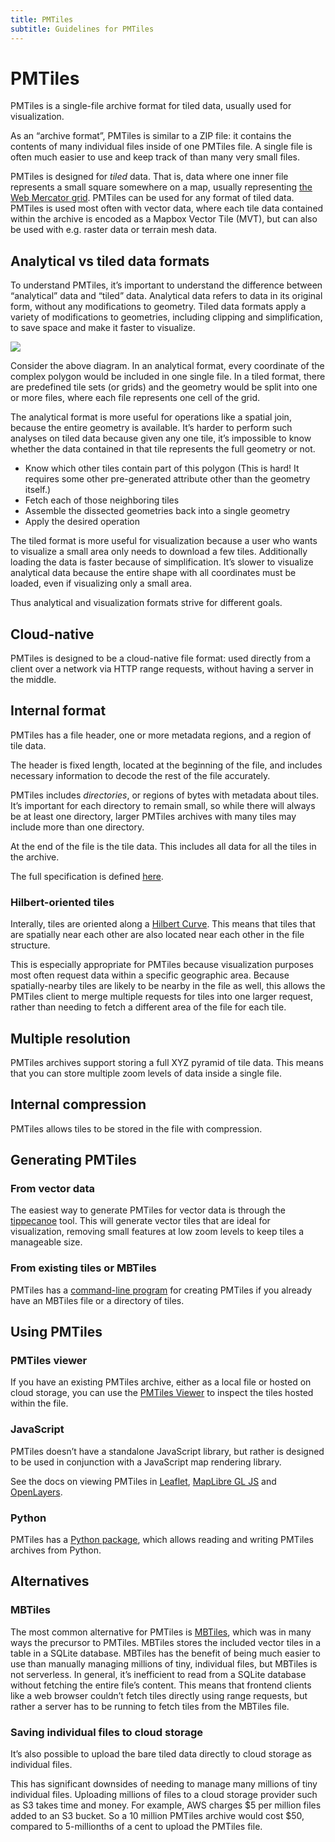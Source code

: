 ```yaml
---
title: PMTiles
subtitle: Guidelines for PMTiles
---
```


# PMTiles

PMTiles is a single-file archive format for tiled data, usually used for visualization.

As an "archive format", PMTiles is similar to a ZIP file: it contains the contents of many individual files inside of one PMTiles file. A single file is often much easier to use and keep track of than many very small files.

PMTiles is designed for _tiled_ data. That is, data where one inner file represents a small square somewhere on a map, usually representing [the Web Mercator grid](https://en.wikipedia.org/wiki/Tiled_web_map). PMTiles can be used for any format of tiled data. PMTiles is used most often with vector data, where each tile data contained within the archive is encoded as a Mapbox Vector Tile (MVT), but can also be used with e.g. raster data or terrain mesh data.

## Analytical vs tiled data formats

To understand PMTiles, it's important to understand the difference between "analytical" data and "tiled" data. Analytical data refers to data in its original form, without any modifications to geometry. Tiled data formats apply a variety of modifications to geometries, including clipping and simplification, to save space and make it faster to visualize.

![](../images/analytical_vs_tiled_geoms.png)

Consider the above diagram. In an analytical format, every coordinate of the complex polygon would be included in one single file. In a tiled format, there are predefined tile sets (or grids) and the geometry would be split into one or more files, where each file represents one cell of the grid.

The analytical format is more useful for operations like a spatial join, because the entire geometry is available. It's harder to perform such analyses on tiled data because given any one tile, it's impossible to know whether the data contained in that tile represents the full geometry or not.

- Know which other tiles contain part of this polygon (This is hard! It requires some other pre-generated attribute other than the geometry itself.)
- Fetch each of those neighboring tiles
- Assemble the dissected geometries back into a single geometry
- Apply the desired operation

The tiled format is more useful for visualization because a user who wants to visualize a small area only needs to download a few tiles. Additionally loading the data is faster because of simplification. It's slower to visualize analytical data because the entire shape with all coordinates must be loaded, even if visualizing only a small area.

Thus analytical and visualization formats strive for different goals.

## Cloud-native

PMTiles is designed to be a cloud-native file format: used directly from a client over a network via HTTP range requests, without having a server in the middle.

## Internal format

PMTiles has a file header, one or more metadata regions, and a region of tile data.

The header is fixed length, located at the beginning of the file, and includes necessary information to decode the rest of the file accurately.

PMTiles includes _directories_, or regions of bytes with metadata about tiles. It's important for each directory to remain small, so while there will always be at least one directory, larger PMTiles archives with many tiles may include more than one directory.

At the end of the file is the tile data. This includes all data for all the tiles in the archive.

The full specification is defined [here](https://github.com/protomaps/PMTiles/blob/main/spec/v3/spec.md).

### Hilbert-oriented tiles

Interally, tiles are oriented along a [Hilbert Curve](https://en.wikipedia.org/wiki/Hilbert_curve). This means that tiles that are spatially near each other are also located near each other in the file structure.

This is especially appropriate for PMTiles because visualization purposes most often request data within a specific geographic area. Because spatially-nearby tiles are likely to be nearby in the file as well, this allows the PMTiles client to merge multiple requests for tiles into one larger request, rather than needing to fetch a different area of the file for each tile.

## Multiple resolution

PMTiles archives support storing a full XYZ pyramid of tile data. This means that you can store multiple zoom levels of data inside a single file.

## Internal compression

PMTiles allows tiles to be stored in the file with compression.

## Generating PMTiles

### From vector data

The easiest way to generate PMTiles for vector data is through the [tippecanoe](https://github.com/felt/tippecanoe) tool. This will generate vector tiles that are ideal for visualization, removing small features at low zoom levels to keep tiles a manageable size.

### From existing tiles or MBTiles

PMTiles has a [command-line program](https://github.com/protomaps/go-pmtiles) for creating PMTiles if you already have an MBTiles file or a directory of tiles.

## Using PMTiles

### PMTiles viewer

If you have an existing PMTiles archive, either as a local file or hosted on cloud storage, you can use the [PMTiles Viewer](https://protomaps.github.io/PMTiles/) to inspect the tiles hosted within the file.

### JavaScript

PMTiles doesn't have a standalone JavaScript library, but rather is designed to be used in conjunction with a JavaScript map rendering library.

See the docs on viewing PMTiles in [Leaflet](https://protomaps.com/docs/frontends/leaflet), [MapLibre GL JS](https://protomaps.com/docs/frontends/maplibre) and [OpenLayers](https://protomaps.com/docs/frontends/openlayers).

### Python

PMTiles has a [Python package](https://github.com/protomaps/PMTiles/tree/main/python), which allows reading and writing PMTiles archives from Python.

## Alternatives

### MBTiles

The most common alternative for PMTiles is [MBTiles](https://github.com/mapbox/mbtiles-spec), which was in many ways the precursor to PMTiles. MBTiles stores the included vector tiles in a table in a SQLite database. MBTiles has the benefit of being much easier to use than manually managing millions of tiny, individual files, but MBTiles is not serverless. In general, it's inefficient to read from a SQLite database without fetching the entire file's content. This means that frontend clients like a web browser couldn't fetch tiles directly using range requests, but rather a server has to be running to fetch tiles from the MBTiles file.

### Saving individual files to cloud storage

It's also possible to upload the bare tiled data directly to cloud storage as individual files.

This has significant downsides of needing to manage many millions of tiny individual files. Uploading millions of files to a cloud storage provider such as S3 takes time and money. For example, AWS charges $5 per million files added to an S3 bucket. So a 10 million PMTiles archive would cost $50, compared to 5-millionths of a cent to upload the PMTiles file.
